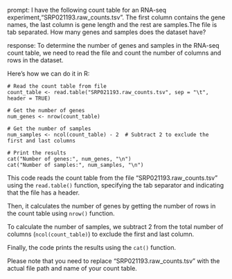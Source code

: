 prompt:
I have the following count table for an RNA-seq experiment,"SRP021193.raw_counts.tsv". The first column contains the gene names, the last column is gene length and the rest are samples.The file is tab separated. How many genes and samples does the dataset have?

response:
To determine the number of genes and samples in the RNA-seq count table, we need to read the file and count the number of columns and rows in the dataset.

Here's how we can do it in R:

```
# Read the count table from file
count_table <- read.table("SRP021193.raw_counts.tsv", sep = "\t", header = TRUE)

# Get the number of genes
num_genes <- nrow(count_table)

# Get the number of samples
num_samples <- ncol(count_table) - 2  # Subtract 2 to exclude the first and last columns

# Print the results
cat("Number of genes:", num_genes, "\n")
cat("Number of samples:", num_samples, "\n")
```

This code reads the count table from the file "SRP021193.raw_counts.tsv" using the `read.table()` function, specifying the tab separator and indicating that the file has a header. 

Then, it calculates the number of genes by getting the number of rows in the count table using `nrow()` function.

To calculate the number of samples, we subtract 2 from the total number of columns (`ncol(count_table)`) to exclude the first and last column.

Finally, the code prints the results using the `cat()` function.

Please note that you need to replace "SRP021193.raw_counts.tsv" with the actual file path and name of your count table.

